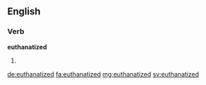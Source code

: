 ==English==

===Verb===
'''euthanatized'''

# {{past of|euthanatize}}

[[de:euthanatized]]
[[fa:euthanatized]]
[[mg:euthanatized]]
[[sv:euthanatized]]